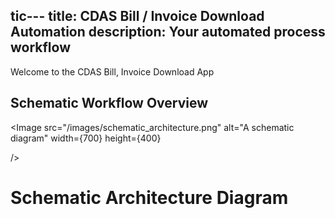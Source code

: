 tic---
title: CDAS Bill / Invoice Download Automation
description: Your automated process workflow
---

Welcome to the CDAS Bill, Invoice Download App

## Schematic Workflow Overview


<Image
  src="/images/schematic_architecture.png"
  alt="A schematic diagram"
  width={700}
  height={400}
 
/>

# Schematic Architecture Diagram

<Cards>
	<Card title="Schematic Diagram" href="https:/images/process_automation.png"/>
	<Card title="Watch Demo Video" href="https://youtu.be/5uUVPtbovb0"/>
</Cards>
